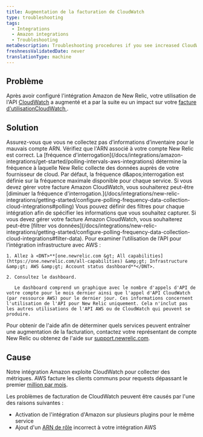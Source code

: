 ```yaml
---
title: Augmentation de la facturation de CloudWatch
type: troubleshooting
tags:
  - Integrations
  - Amazon integrations
  - Troubleshooting
metaDescription: Troubleshooting procedures if you see increased CloudWatch billing with your infrastructure integration for AWS.
freshnessValidatedDate: never
translationType: machine
---
```


## Problème

Après avoir configuré l'intégration Amazon de New Relic, votre utilisation de l'API [CloudWatch](https://aws.amazon.com/cloudwatch/) a augmenté et a par la suite eu un impact sur votre [facture d'utilisationCloudWatch ](https://aws.amazon.com/cloudwatch/pricing/).

## Solution

<CollapserGroup>
  <Collapser id="arn" title="Vérifiez l'ARN de votre compte">
    Assurez-vous que vous ne collectez pas d’informations d’inventaire pour le mauvais compte ARN. Vérifiez que l'ARN associé à votre compte New Relic est correct.
  </Collapser>

  <Collapser id="polling-frequency" title="Modifier la fréquence d'interrogation">
    La [fréquence d'interrogation](/docs/integrations/amazon-integrations/get-started/polling-intervals-aws-integrations) détermine la fréquence à laquelle New Relic collecte des données auprès de votre fournisseur de cloud. Par défaut, la fréquence d&amp;apos;interrogation est définie sur la fréquence maximale disponible pour chaque service. Si vous devez gérer votre facture Amazon CloudWatch, vous souhaiterez peut-être [diminuer la fréquence d'interrogation.](/docs/integrations/new-relic-integrations/getting-started/configure-polling-frequency-data-collection-cloud-integrations#polling)
  </Collapser>

  <Collapser id="filter" title="Filtrez vos données">
    Vous pouvez définir des filtres pour chaque intégration afin de spécifier les informations que vous souhaitez capturer. Si vous devez gérer votre facture Amazon CloudWatch, vous souhaiterez peut-être [filtrer vos données](/docs/integrations/new-relic-integrations/getting-started/configure-polling-frequency-data-collection-cloud-integrations#filter-data).
  </Collapser>

  <Collapser id="usage" title="Examiner l’utilisation de l’API">
    Pour examiner l’utilisation de l’API pour l’intégration infrastructure avec AWS :

    1. Allez à <DNT>**[one.newrelic.com &gt; All capabilities](https://one.newrelic.com/all-capabilities) &amp;gt; Infrastructure &amp;gt; AWS &amp;gt; Account status dashboard**</DNT>.

    2. Consultez le dashboard.

       Le dashboard comprend un graphique avec le nombre d'appels d'API de votre compte pour le mois dernier ainsi que l'appel d'API CloudWatch (par ressource AWS) pour le dernier jour. Ces informations concernent l'utilisation de l'API pour New Relic uniquement. Cela n'inclut pas les autres utilisations de l'API AWS ou de CloudWatch qui peuvent se produire.
  </Collapser>
</CollapserGroup>

Pour obtenir de l'aide afin de déterminer quels services peuvent entraîner une augmentation de la facturation, contactez votre représentant de compte New Relic ou obtenez de l'aide sur [support.newrelic.com](https://support.newrelic.com/).

## Cause

Notre intégration Amazon exploite CloudWatch pour collecter des métriques. AWS facture les clients communs pour requests dépassant le premier [million par mois](http://docs.aws.amazon.com/AmazonCloudWatch/latest/monitoring/cloudwatch_limits.html).

Les problèmes de facturation de CloudWatch peuvent être causés par l'une des raisons suivantes :

* Activation de l'intégration d'Amazon sur plusieurs plugins pour le même service
* Ajout d'un [ARN de rôle](http://docs.aws.amazon.com/general/latest/gr/aws-arns-and-namespaces.html) incorrect à votre intégration AWS